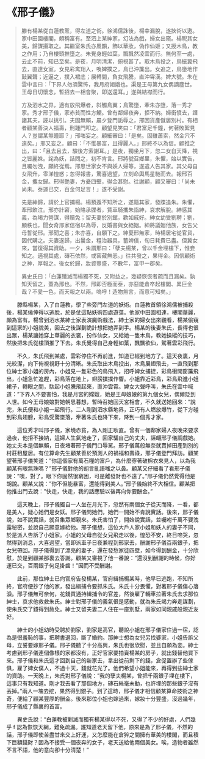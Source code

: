 # 《邢子儀》

> 滕有楊某從白蓮教黨，得左道之術。徐鴻儒誅後，楊幸漏脫，遂挾術以遨。家中田園樓閣，頗稱富有。至泗上某紳家，幻法為戲，婦女出窺。楊睨其女美，歸謀攝取之。其繼室朱氏亦風韻，飾以華妝，偽作仙姬；又授木鳥，教之作用；乃自樓頭推墮之。朱覺身輕如葉，飄飄然凌雲而行。無何至一處，云止不前，知已至矣。是夜，月明清潔，俯視甚了。取木鳥投之，鳥振翼飛去，直達女室。女見彩禽翔入，喚婢撲之，鳥已沖簾出。女追之，鳥墮地作鼓翼聲；近逼之，撲入裙底；展轉間，負女飛騰，直沖霄漢。婢大號。朱在雲中言曰：「下界人勿須驚怖，我月府姮娥也。渠是王母第九女偶謫塵世。王母日切懷念，暫招去一相會聚，即送還耳。」遂與結襟而行。
>
> 方及泗水之界，適有放飛爆者，斜觸鳥翼；鳥驚墮，牽朱亦墮，落一秀才家。秀才邢子儀，家赤貧而性方鯁。曾有鄰婦夜奔，拒不納。婦銜憤去，譖諸其夫，誣以挑引。夫固無賴，晨夕登門詬辱之，邢因貨產僦居別村。有相者顧某善決人福壽，刑踵門叩之。顧望見笑曰：「君富足千鐘，何著敗絮見人？豈謂某無瞳耶？」邢嗤妄之。顧細審曰：「是矣。固雖蕭索，然金穴不遠矣。」邢又妄之。顧曰：「不惟暴富，且得麗人。」邢終不以為信。顧推之出，曰：「且去且去，驗後方索謝耳。」是夜，獨坐月下，忽二女自天降，視之皆麗姝。詫為妖，詰問之，初不肯言。邢將號召鄉里，朱懼，始以實告，且囑勿洩，願終從焉。邢思世家女不與妖人婦等，遂遣人告其家。其父母自女飛升，零涕惶惑；忽得報書，驚喜過望，立刻命輿馬星馳而去。報邢百金，攜女歸。邢得艷妻，方憂四壁，得金甚慰。往謝顧，顧又審曰：「尚未尚未。泰運已交，百金何足言！」遂不受謝。
>
> 先是紳歸，請於上官捕楊。楊預遁不知所之，遂籍其家，發牒追朱。朱懼，牽邢飲泣。邢亦計窘，始賂承牒者，賃車騎攜朱詣紳，哀求解脫。紳感其義，為竭力營謀，得贖免；留夫妻於別館，歡如戚好。紳女幼受劉聘；劉，顯秩也，聞女奇邢家信宿以為辱，反婚書與女絕姻。紳將議姻他族，女告父母誓從邢。邢聞之喜；朱亦喜，自願下之。紳憂邢無家，時楊居宅從官貨，因代購之。夫妻遂歸，出曩金，粗治器具，蓄婢僕，旬日耗費已盡。但冀女來，當復得其資助。一夕，朱謂邢曰：「孽夫楊某，曾以千金埋樓下，惟妾知之。適視其處，磚石依然，或窖藏無恙。」往共發之，果得金。因信顧術之神，厚報之。後女於歸，妝資豐盛，不數年，富甲一郡矣。
>
> 異史氏曰：「白蓮殲滅而楊獨不死，又附益之，幾疑恢恢者疏而且漏矣。孰知天留之，蓋為邢也。不然，邢即否極而泰，亦惡能倉卒起樓閣、累巨金哉？不愛一色，而天報之以兩。嗚呼！造物無言，而意可知矣。」

&emsp;&emsp;滕縣楊某，入了白蓮教，學了些旁門左道的妖術。白蓮教首領徐鴻儒被捕殺後，楊某僥倖得以逃脫，於是仗這點妖術四處遊蕩。他家中田園相連，樓閣華麗，頗為富有。楊曾到泗水某紳士家表演魔術戲法，紳士家的婦女出來觀看，楊某偷窺到這家的小姐貌美，回去之後謀劃詭計想把她弄到手。楊某的後妻朱氏，長得也很出眾，楊某讓她穿上華麗的衣裳，扮作仙女，又給她一隻木鳥，教她操縱的技巧，然後把朱氏從樓頂推了下去。朱氏覺得自己身輕如葉，飄飄欲仙，駕著雲彩飛行。

&emsp;&emsp;不久，朱氏飛到某處，雲彩停住不再前進，知道已經到地方了。這天夜裏，月光皎潔，向下俯視視野十分清晰。朱氏取出木鳥投出，木鳥展翅飛去，一直飛到那位紳士家小姐的房內，小姐見一隻彩色的鳥飛入，招呼婢女捕捉，彩鳥衝開窗簾飛出，小姐急忙追趕，彩鳥落在地上，翅膀撲撲作響。小姐靠近彩鳥，彩鳥飛進小姐裙子，轉眼之間，馱起小姐騰飛起來，直沖雲霄。婢女大聲呼叫，朱氏在雲中喊道：”下界人不要害怕，我是月宮的嫦娥，她是王母娘娘的第九個女兒，偶爾貶到人世。如今王母娘娘對她朝思暮想，暫時召她回天宮相會，不久就送她回來：”說完，朱氏便和小姐一起飛行。二人剛到泗水縣地界，正巧有人燃放爆竹，從下方碰到彩鳥翅膀，彩鳥受驚墜落，牽著朱氏也降下來，降到一個秀才家。

&emsp;&emsp;這位秀才叫邢子儀，家境赤貧，為人剛正耿直。曾有一個鄰家婦人夜晚來要求過夜，他拒不接納，這婦人生氣地走了，回家騙自己的丈夫，誣衊邢子儀調戲她。她丈夫本是個無賴，日夜堵著邢子儀門口辱駡。邢子儀萬般無奈就賣掉田產到別的村莊租屋居。有位算命先生顧某善於預測人的禍福和壽祿，邢子儀登門拜訪。顧某望著邢子儀笑道：”你這個家有萬石糧的富戶，為什麼穿著破棉衣來見人，以為我顧某有眼無珠嗎？”邢子儀對他的胡言亂語嗤之以鼻。顧某又仔細看了看邢子儀說：”噢，對了。眼下你固然很窮困，可是離發財也不遠了。”邢子儀仍然覺得他是胡說。顧某又說：”你不但能暴富，還能得到美人。”邢子儀始終不大相信。顧某把他推出門去說：”快走，快走，我的話應驗以後再向你要酬金。”

&emsp;&emsp;這天晚上，邢子儀獨自一人坐在月光下，忽然有兩個女子從天而降，一看，都是美人，疑心她們是女妖。邢子儀問她們，她們一開始不肯說實話。後來，邢子儀說，如不說實話，就召集眾鄉親來。朱氏害怕了，開始說實話，並囑咐千萬不要洩露秘密，並說自己願意嫁給他。邢子儀想，這位大戶人家小姐和妖人的妻子不同，於是派人告訴了小姐家。小姐的父母自從女兒飛走以後，惶恐不安，終日啼哭，忽然得到消息，大喜過望，當即派車子日夜兼程到邢家去，酬謝邢子儀百兩銀子，把女兒帶回。邢子儀得到了漂亮的妻子，還在發愁家徒四壁，如今得到酬金，十分欣慰，於是到顧某那裏去答謝。顧某又審視了他一番說：”還沒到酬謝的時候，你好運已交，百兩銀子何足掛齒！”因而不受酬謝。

&emsp;&emsp;此前，那位紳士已向官府告發楊某，官府緝捕楊某時，他早已逃跑，不知所終，官府便抄了他的家，發出緝捕令要抓朱氏。朱氏十分畏懼，對著邢子儀傷心落淚。邢子儀無可奈何，花錢買通持緝捕令的官差，然後雇了輛車拉著朱氏去求那位紳士，哀求他救救朱氏。紳士對邢子儀的義氣很是感動，就為朱氏竭力奔走謀劃，使朱氏交了錢得到赦免。紳士又留夫妻二人住在一座別墅，兩家如同親戚般親近友好。

&emsp;&emsp;紳士的小姐幼時受聘於劉家，劉家是高官，聽說小姐在邢子儀家住過一宿，認為是很羞恥的事，把聘書退回，斷了婚約。那紳士想為女兒另找婆家，小姐告訴父母，立誓要嫁邢子儀。邢子儀聽了十分高興，朱氏也很欣慰，並且自願為妾。紳士考慮到邢子儀連個像樣的家都沒有，正好官家要拍賣楊某的房子，就出錢替他買下來。邢子儀和朱氏這才回到自己的新家去，拿出從前剩下的錢，倉促置辦了些傢俱，雇了婢女僕人，不過十天，錢就花光了。他們希望小姐能來，再得到些紳士家的資助。一天晚上，朱氏對邢子儀說：”我的孽夫楊某，曾把千兩銀子埋在樓下，這事只有我知道。剛才我去看了那個地方，磚石絲毫未動，也許埋的那些銀子沒有丟掉。”兩人一塊去挖，果然得到銀子。到了這時，邢子儀才相信顧某算命技術之神奇，便給了顧某豐厚的酬金。後來那位小姐也嫁過來，嫁妝十分豐盛，沒過幾年，邢子儀成了縣裏的首富。

&emsp;&emsp;異史氏說：“白蓮教被剿滅而獨有楊某得以不死，又得了不少的好處，人們幾乎 f 認為恢恢天網，難免疏漏。誰知道老天留下他，原來是為了邢子儀，不然的話，邢子儀即使苦盡甘來交上好運，又怎麼能在倉猝之間擁有華美的樓閣，而且積下巨額錢財？因為不接受一個夜奔的女子，老天送給他兩個美女。唉，造物者雖然不言不語，他的意向卻十分清楚！”
